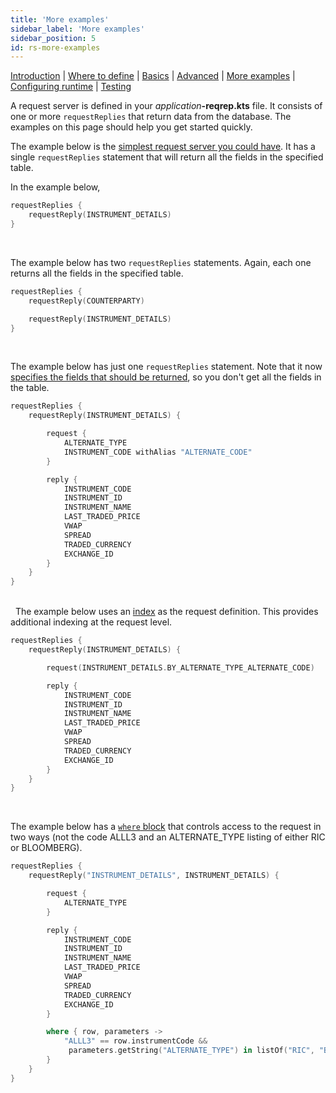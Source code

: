 ```yaml
---
title: 'More examples'
sidebar_label: 'More examples'
sidebar_position: 5
id: rs-more-examples
---
```



[Introduction](/creating-applications/defining-your-application/user-interface/request-servers/request-servers/) | [Where to define](/creating-applications/defining-your-application/user-interface/request-servers/rs-where-to-define/) | [Basics](/creating-applications/defining-your-application/user-interface/request-servers/rs-technical-details/) |  [Advanced](/creating-applications/defining-your-application/user-interface/request-servers/rs-advanced-technical-details/) | [More examples](/creating-applications/defining-your-application/user-interface/request-servers/rs-more-examples/) | [Configuring runtime](/creating-applications/defining-your-application/user-interface/request-servers/rs-configure-runtime/) | [Testing](/creating-applications/defining-your-application/user-interface/request-servers/rs-testing/)


A request server is defined in your _application_**-reqrep.kts** file.  It consists of one or more `requestReplies` that return data from the database. The examples on this page should help you get started quickly.

The example below is the [simplest request server you could have](/creating-applications/defining-your-application/user-interface/data-servers/ds-technical-details/#the-simplest-possible-definition). It has a single `requestReplies` statement that will return all the fields in the specified table.



In the example below, 
```kotlin
requestReplies {
    requestReply(INSTRUMENT_DETAILS)
}
```
&nbsp; 
&nbsp; 

The example below has two `requestReplies` statements. Again, each one returns all the fields in the specified table.

```kotlin
requestReplies {
    requestReply(COUNTERPARTY)

    requestReply(INSTRUMENT_DETAILS)
}
```
&nbsp; 
&nbsp; 


The example below has just one `requestReplies` statement. Note that it now [specifies the fields that should be returned](/creating-applications/defining-your-application/user-interface/request-servers/rs-technical-details/#specify-fields-on-request-and-reply), so you don't get all the fields in the table. 
```kotlin
requestReplies {
    requestReply(INSTRUMENT_DETAILS) {

        request {
            ALTERNATE_TYPE
            INSTRUMENT_CODE withAlias "ALTERNATE_CODE"
        }

        reply {
            INSTRUMENT_CODE
            INSTRUMENT_ID
            INSTRUMENT_NAME
            LAST_TRADED_PRICE
            VWAP
            SPREAD
            TRADED_CURRENCY
            EXCHANGE_ID
        }
    }
}
```
&nbsp;  
&nbsp; 
The example below uses an [index](/creating-applications/defining-your-application/user-interface/request-servers/rs-technical-details/#using-an-index) as the request definition. This provides additional indexing at the request level.

```kotlin
requestReplies {
    requestReply(INSTRUMENT_DETAILS) {

        request(INSTRUMENT_DETAILS.BY_ALTERNATE_TYPE_ALTERNATE_CODE)

        reply {
            INSTRUMENT_CODE
            INSTRUMENT_ID
            INSTRUMENT_NAME
            LAST_TRADED_PRICE
            VWAP
            SPREAD
            TRADED_CURRENCY
            EXCHANGE_ID
        }
    }
}
```


&nbsp; 
&nbsp; 

The example below has a [`where` block](/creating-applications/defining-your-application/user-interface/request-servers/rs-technical-details/#where-block) that controls access to the request in two ways (not the code ALLL3 and an ALTERNATE_TYPE listing of either RIC or BLOOMBERG).
```kotlin
requestReplies {
    requestReply("INSTRUMENT_DETAILS", INSTRUMENT_DETAILS) {

        request {
            ALTERNATE_TYPE
        }

        reply {
            INSTRUMENT_CODE
            INSTRUMENT_ID
            INSTRUMENT_NAME
            LAST_TRADED_PRICE
            VWAP
            SPREAD
            TRADED_CURRENCY
            EXCHANGE_ID
        }

        where { row, parameters ->
            "ALLL3" == row.instrumentCode &&                         
             parameters.getString("ALTERNATE_TYPE") in listOf("RIC", "BLOOMBERG") 
        }
    }
}
```
&nbsp; 
&nbsp; 
